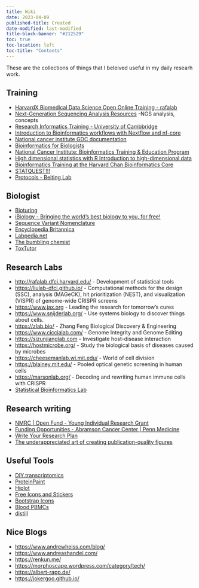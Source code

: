 ```yaml
---
title: Wiki
date: 2023-04-09
published-title: Created
date-modified: last-modified
title-block-banner: "#212529"
toc: true
toc-location: left
toc-title: "Contents"
---
```


These are the collections of things that I beleived useful in my daily researh work.


## Training

- [HarvardX Biomedical Data Science Open Online Training - rafalab](https://rafalab.dfci.harvard.edu/pages/harvardx.html)
- [Next-Generation Sequencing Analysis Resources](https://learn.gencore.bio.nyu.edu/) -NGS analysis, concepts
- [Research Informatics Training - University of Cambbridge](https://cambiotraining.github.io/)
- [Introduction to Bioinformatics workflows with Nextflow and nf-core](https://carpentries-incubator.github.io/workflows-nextflow/)
- [National cancer institute GDC documentation](https://docs.gdc.cancer.gov/Data/Introduction/)
- [Bioinformatics for Biologists](https://biocorecrg.github.io/CRG_Bioinformatics_for_Biologists/)
- [National Cancer Institute: Bioinformatics Training & Education Program](https://bioinformatics.ccr.cancer.gov/btep/)
- [High dimensional statistics with R Introduction to high-dimensional data](https://carpentries-incubator.github.io/high-dimensional-stats-r/aio/index.html)
- [Bioinformatics Training at the Harvard Chan Bioinformatics Core](https://hbctraining.github.io/main/)
- [STATQUEST!!!](https://statquest.org/video-index/)
- [Protocols - Beiting Lab](https://protocols.hostmicrobe.org/)

## Biologist

- [Bioturing](https://blog.bioturing.com/)
- [iBiology - Bringing the world's best biology to you, for free!](https://www.ibiology.org/)
- [Sequence Variant Nomenclature](http://varnomen.hgvs.org/)
- [Encyclopedia Britannica](https://www.britannica.com/)
- [Labpedia.net](https://labpedia.net/)
- [The bumbling chemist](https://thebumblingbiochemist.com/)
- [ToxTutor](https://www.toxmsdt.com/0-toxtutor-home.html)

## Research Labs

- <http://rafalab.dfci.harvard.edu/> - Development of statistical tools
- <https://liulab-dfci.github.io/> - Computational methods for the design (SSC), analysis (MAGeCK), hit prioritization (NEST), and visualization (VISPR) of genome-wide CRISPR screens
- <https://www.jax.org> - Leading the research for tomorrow's cures
- <https://www.snijderlab.org/> - Use systems biology to discover things about cells.
- <https://zlab.bio/> - Zhang Feng Biological Discovery & Engineering
- <https://www.ciccialab.com/> - Genome Integrity and Genome Editing
- <https://sizunjianglab.com> - Investigate host-disease interaction
- <https://hostmicrobe.org/> - Study the biological basis of diseases caused by microbes
- <https://cheesemanlab.wi.mit.edu/> - World of cell division
- <https://blainey.mit.edu/> - Pooled optical genetic screening in human cells
- <https://marsonlab.org/> - Decoding and rewriting human immune cells with CRISPR
- [Statistical Bioinformatics Lab](https://odin.mdacc.tmc.edu/~wwang7/index.html)


## Research writing

- [NMRC | Open Fund - Young Individual Research Grant](https://www.nmrc.gov.sg/grants/competitive-research-grants/of-yirg)
- [Funding Opportunities - Abramson Cancer Center | Penn Medicine](https://www.pennmedicine.org/cancer/cancer-research/for-researchers/investigators-only/funding-opportunities)
- [Write Your Research Plan](https://www.niaid.nih.gov/grants-contracts/write-research-plan)
- [The underappreciated art of creating publication-quality figures](https://www.embopress.org/doi/abs/10.15252/embr.202255114)


## Useful Tools

- [DIY.transcriptomics](https://diytranscriptomics.com/lab/)
- [ProteinPaint](https://proteinpaint.stjude.org/)
- [Hiplot](https://hiplot.cn/)
- [Free Icons and Stickers](https://www.flaticon.com/)
- [Bootstrap Icons](https://icons.getbootstrap.com/)
- [Blood PBMCs](https://www.miltenyibiotec.com/US-en/resources/macs-handbook/human-cells-and-organs/human-cell-sources/blood-human.html)
- [distill](https://distill.pub/)

## Nice Blogs

- <https://www.andrewheiss.com/blog/>
- <https://www.andreashandel.com/>
- <https://renkun.me/>
- <https://morphoscape.wordpress.com/category/tech/>
- <https://albert-rapp.de/>
- <https://jokergoo.github.io/>
